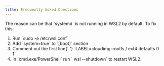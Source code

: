 ```yaml
---
title: Frequently Asked Questions
---
```



<FAQ>
  <FAQItem question="Why is my VPN in WSL2 not working">
    <p>
      The reason can be that `systemd` is not running in WSL2 by
      default. To fix this:
      <ol>
        <li>
          Run `sudo -e /etc/wsl.conf`
        </li>
        <li>
          Add `system=true` to `[boot]` section
        </li>
        <li>
          Comment out the first line{' '}
          `LABEL=cloudimg-rootfs / ext4 defaults 0 1`
        </li>
        <li>
          In `cmd.exe/PowerShell` run ` wsl --shutdown` to
          restart WSL2.
        </li>
      </ol>
    </p>
  </FAQItem>
</FAQ>
